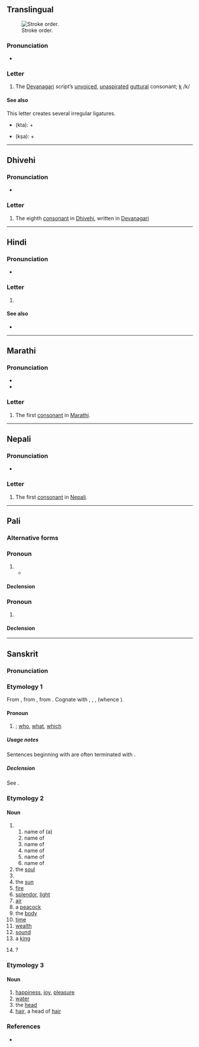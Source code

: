 {{also|क़}}
{{character info}}
==Translingual==
[[File:Deva-क-order.gif|thumb|Stroke order.]]

===Pronunciation===
* {{IPA|mul|/kə/}}

===Letter===
{{mul-Deva|ka}}

# The [[Devanagari]] script’s [[unvoiced]], [[unaspirated]] [[guttural]] consonant; [[k]] /k/

====See also====
This letter creates several irregular ligatures.
* {{l|hi|क्त|sc=Deva}} (kta): {{lang|mul|sc=Deva|क}} + {{l|mul|sc=Deva|त}}
* {{l|hi|क्ष|sc=Deva}} (kṣa): {{lang|mul|sc=Deva|क}} + {{l|mul|sc=Deva|ष}}

----

==Dhivehi==

===Pronunciation===
* {{IPA|dv|[kə]}}

===Letter===
{{head|dv|letter|tr=ka}}

# The eighth [[consonant]] in [[Dhivehi]], written in [[Devanagari]]

----

==Hindi==

===Pronunciation===
* {{hi-IPA|क.}}

===Letter===
{{head|hi|letter}}

# {{n-g|the first [[consonant]] in [[Hindi]]}}

====See also====
* {{list:Devanagari script letters/hi}}

----

==Marathi==

===Pronunciation===
* {{IPA|mr|/kə/}}
* {{audio|mr|LL-Q1571 (mar)-नंदिनी रानडे-क.wav|Audio}}

===Letter===
{{head|mr|letter}}

# The first [[consonant]] in [[Marathi]].

----

==Nepali==

===Pronunciation===
* {{ne-IPA}}

===Letter===
{{head|ne|letter}}

# The first [[consonant]] in [[Nepali]].

----

==Pali==

===Alternative forms===
{{pi-alt|Latn=ka}}

===Pronoun===
{{pi-pronoun|m
<!--cat2=interrogative pronouns-->
}}

# {{pi-sc||ka|t=who (m.)}}
#* {{RQ:pi:Kaccayano quote|2|anena|4}}

====Declension====
{{pi-decl-noun|g=m|novoc=yes
|dats_mod=replace|dats=कस्स|dats2=किस्स
|abls_mod=replace|abls=कस्मा|abls2=किस्मा
|gens=किस्स
|locs_mod=replace|locs=कस्मिं|locs2=कम्हि|locs3=किस्मिं|locs4=किम्हि
|nomp_mod=replace|nomp=के
|datp_mod=replace|datp=केसं|datp2=केसानं
|genp_mod=replace|genp=केसं|genp2=केसानं
}}

===Pronoun===
{{pi-pronoun|n
<!--cat2=interrogative pronouns-->
}}

# {{pi-sc||ka|t=what}}

====Declension====
{{pi-decl-noun|g=n|novoc=yes
|noms_mod=replace|noms=किं
|accs_mod=replace|accs=किं
|dats_mod=replace|dats=कस्स|dats2=किस्स
|abls_mod=replace|abls=कस्मा|abls2=किस्मा
|gens=किस्स
|locs_mod=replace|locs=कस्मिं|locs2=कम्हि|locs3=किस्मिं|locs4=किम्हि
|datp_mod=replace|datp=केसं|datp2=केसानं
|genp_mod=replace|genp=केसं|genp2=केसानं
}}

----

==Sanskrit==

===Pronunciation===
{{sa-IPA}}
{{sa-IPA|a=1}}

===Etymology 1===
From {{inh|sa|inc-pro|*kás}}, from {{inh|sa|iir-pro|*kás}}, from {{inh|sa|ine-pro|*kʷós}}. Cognate with {{cog|ae|𐬐𐬀}}, {{cog|grc|ποῖος}}, {{cog|la|quis}}, {{cog|ang|hwā}} (whence {{cog|en|who}}).

====Pronoun====
{{head|sa|tr=ká|pronoun}}

# {{n-g|interrogative pronoun}}; [[who]], [[what]], [[which]]
#: {{ux|sa|सः '''कः'''?|'''Who''' is he?|inline=y}}
#: {{ux|sa|एषः '''कः'''?|'''What''' is this?|inline=y}}

=====Usage notes=====
Sentences beginning with {{m|sa|क}} are often terminated with {{m|sa|इति}}.

=====Declension=====
See {{m|sa|किम्}}.

===Etymology 2===
{{rfe|sa}}

====Noun====
{{sa-noun|g=m}}

# {{n-g|a name}}
## name of (a) {{m|sa|प्रजापति}}
## name of {{m|sa|ब्रह्मन्}}
## name of {{m|sa|दक्ष}}
## name of {{m|sa|विष्णु}}
## name of {{m|sa|यम}}
## name of {{m|sa|गरुड}}
# the [[soul]]
# {{n-g|a particular [[comet]]}}
# the [[sun]]
# [[fire]]
# [[splendor]], [[light]]
# [[air]]
# a [[peacock]]
# the [[body]]
# [[time]]
# [[wealth]]
# [[sound]]
# a [[king]]
# {{synonym of|sa|काम-ग्रन्थि}}?

===Etymology 3===
{{rfe|sa}}

====Noun====
{{sa-noun|g=n}}

# [[happiness]], [[joy]], [[pleasure]]
# [[water]]
# the [[head]]
# [[hair]], a head of [[hair]]

===References===
* {{R:MW|240}}